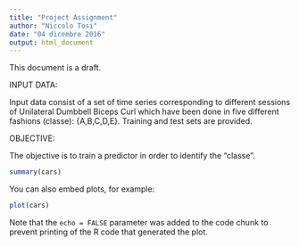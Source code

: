 ```yaml
---
title: "Project Assignment"
author: "Niccolo Tosi"
date: "04 dicembre 2016"
output: html_document
---
```


This document is a draft. 

INPUT DATA:

Input data consist of a set of time series corresponding to different sessions of Unilateral Dumbbell Biceps Curl which have been done in five different fashions (classe): {A,B,C,D,E}. Training and test sets are provided. 

OBJECTIVE:

The objective is to train a predictor in order to identify the "classe".

```r
summary(cars)
```

You can also embed plots, for example:

```r
plot(cars)
```

Note that the `echo = FALSE` parameter was added to the code chunk to prevent printing of the R code that generated the plot.
